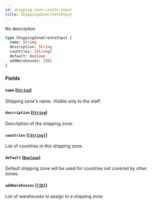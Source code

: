 ```yaml
---
id: shipping-zone-create-input
title: ShippingZoneCreateInput
---
```


No description

```graphql
type ShippingZoneCreateInput {
  name: String
  description: String
  countries: [String]
  default: Boolean
  addWarehouses: [ID]
}
```

### Fields

#### `name` ([`String`](/api-reference/scalars/string.mdx))

Shipping zone's name. Visible only to the staff.

#### `description` ([`String`](/api-reference/scalars/string.mdx))

Description of the shipping zone.

#### `countries` ([`[String]`](/api-reference/scalars/string.mdx))

List of countries in this shipping zone.

#### `default` ([`Boolean`](/api-reference/scalars/boolean.mdx))

Default shipping zone will be used for countries not covered by other zones.

#### `addWarehouses` ([`[ID]`](/api-reference/scalars/id.mdx))

List of warehouses to assign to a shipping zone
